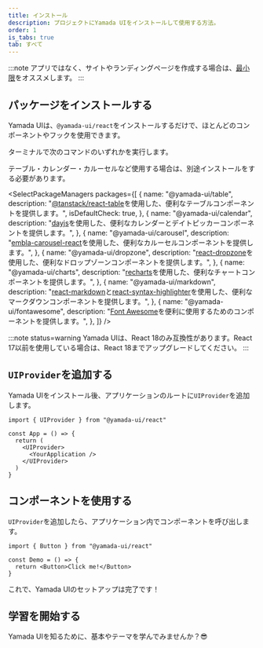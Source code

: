 ```yaml
---
title: インストール
description: プロジェクトにYamada UIをインストールして使用する方法。
order: 1
is_tabs: true
tab: すべて
---
```


:::note
アプリではなく、サイトやランディングページを作成する場合は、[最小限](/getting-started/installation/minimal)をオススメします。
:::

## パッケージをインストールする

Yamada UIは、`@yamada-ui/react`をインストールするだけで、ほとんどのコンポーネントやフックを使用できます。

ターミナルで次のコマンドのいずれかを実行します。

<PackageManagers packageNameOrCommand="@yamada-ui/react" />

テーブル・カレンダー・カルーセルなど使用する場合は、別途インストールをする必要があります。

<SelectPackageManagers
  packages={[
    {
      name: "@yamada-ui/table",
      description:
        "[@tanstack/react-table](https://tanstack.com/table/v8)を使用した、便利なテーブルコンポーネントを提供します。",
      isDefaultCheck: true,
    },
    {
      name: "@yamada-ui/calendar",
      description:
        "[dayjs](https://day.js.org/)を使用した、便利なカレンダーとデイトピッカーコンポーネントを提供します。",
    },
    {
      name: "@yamada-ui/carousel",
      description:
        "[embla-carousel-react](https://www.embla-carousel.com/)を使用した、便利なカルーセルコンポーネントを提供します。",
    },
    {
      name: "@yamada-ui/dropzone",
      description:
        "[react-dropzone](https://react-dropzone.js.org/)を使用した、便利なドロップゾーンコンポーネントを提供します。",
    },
    {
      name: "@yamada-ui/charts",
      description:
        "[recharts](https://recharts.org/)を使用した、便利なチャートコンポーネントを提供します。",
    },
    {
      name: "@yamada-ui/markdown",
      description:
        "[react-markdown](https://remarkjs.github.io/react-markdown/)と[react-syntax-highlighter](https://react-syntax-highlighter.github.io/react-syntax-highlighter/demo/)を使用した、便利なマークダウンコンポーネントを提供します。",
    },
    {
      name: "@yamada-ui/fontawesome",
      description:
        "[Font Awesome](https://fontawesome.com/)を便利に使用するためのコンポーネントを提供します。",
    },
  ]}
/>

:::note status=warning
Yamada UIは、React 18のみ互換性があります。React 17以前を使用している場合は、React 18までアップグレードしてください。
:::

## `UIProvider`を追加する

Yamada UIをインストール後、アプリケーションのルートに`UIProvider`を追加します。

```tsx live=false highlight={5,7}
import { UIProvider } from "@yamada-ui/react"

const App = () => {
  return (
    <UIProvider>
      <YourApplication />
    </UIProvider>
  )
}
```

## コンポーネントを使用する

`UIProvider`を追加したら、アプリケーション内でコンポーネントを呼び出します。

```tsx live=false
import { Button } from "@yamada-ui/react"

const Demo = () => {
  return <Button>Click me!</Button>
}
```

これで、Yamada UIのセットアップは完了です！

## 学習を開始する

Yamada UIを知るために、基本やテーマを学んでみませんか？😎

<CardContainer>
  <LinkCard href="/getting-started/basics" />
  <LinkCard
    href="/styled-system/theming"
    title="テーマについて学ぶ"
    description="Yamada UIのデフォルトのテーマを知り、色・フォント・その他のテーマの値を作成・変更する方法を学ぶ。"
  />
  <LinkCard
    href="/components"
    title="コンポーネントを探索する"
    description="Yamada UIは、100以上の柔軟性が高いコンポーネントを提供しています。すべてのコンポーネントは、アニメーション・ダークモードをサポートしています。"
  />
  <LinkCard
    href="https://github.com/yamada-ui/yamada-ui"
    title="ソースコードを探索する"
    description="Yamada UIのパッケージ・ドキュメントサイトはオープンソースです。Yamada UIを気に入ったら、スターを付けてください。"
  />
</CardContainer>
